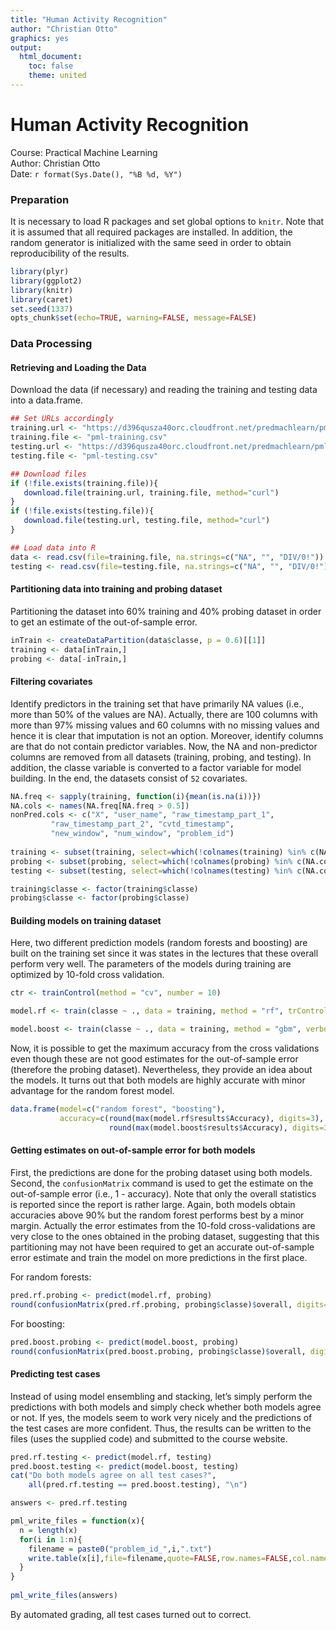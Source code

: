 ```yaml
---
title: "Human Activity Recognition"
author: "Christian Otto"
graphics: yes
output:
  html_document:
    toc: false
    theme: united
---
```



# Human Activity Recognition

Course: Practical Machine Learning  
Author: Christian Otto  
Date:  `r format(Sys.Date(), "%B %d, %Y")`  


### Preparation

It is necessary to load R packages and set global options to
`knitr`. Note that it is assumed that all required packages are
installed. In addition, the random generator is initialized with the
same seed in order to obtain reproducibility of the results.

```r
library(plyr)
library(ggplot2)
library(knitr)
library(caret)
set.seed(1337)
opts_chunk$set(echo=TRUE, warning=FALSE, message=FALSE)
```

### Data Processing

#### Retrieving and Loading the Data

Download the data (if necessary) and reading the training and testing
data into a data.frame.

```r

## Set URLs accordingly
training.url <- "https://d396qusza40orc.cloudfront.net/predmachlearn/pml-training.csv"
training.file <- "pml-training.csv"
testing.url <- "https://d396qusza40orc.cloudfront.net/predmachlearn/pml-testing.csv"
testing.file <- "pml-testing.csv"

## Download files
if (!file.exists(training.file)){
   download.file(training.url, training.file, method="curl")
}
if (!file.exists(testing.file)){
   download.file(testing.url, testing.file, method="curl")
}

## Load data into R
data <- read.csv(file=training.file, na.strings=c("NA", "", "DIV/0!"))
testing <- read.csv(file=testing.file, na.strings=c("NA", "", "DIV/0!"))
```

#### Partitioning data into training and probing dataset

Partitioning the dataset into 60% training and 40% probing dataset in
order to get an estimate of the out-of-sample error.

```r
inTrain <- createDataPartition(data$classe, p = 0.6)[[1]]
training <- data[inTrain,]
probing <- data[-inTrain,]
```

#### Filtering covariates

Identify predictors in the training set that have primarily NA values
(i.e., more than 50% of the values are NA). Actually, there are 100
columns with more than 97% missing values and 60 columns with no
missing values and hence it is clear that imputation is not an
option. Moreover, identify columns are that do not contain predictor
variables. Now, the NA and non-predictor columns are removed from all
datasets (training, probing, and testing). In addition, the classe
variable is converted to a factor variable for model building. In the
end, the datasets consist of `52` covariates.

```r
NA.freq <- sapply(training, function(i){mean(is.na(i))})
NA.cols <- names(NA.freq[NA.freq > 0.5])
nonPred.cols <- c("X", "user_name", "raw_timestamp_part_1",
	     "raw_timestamp_part_2", "cvtd_timestamp",
	     "new_window", "num_window", "problem_id")
	     
training <- subset(training, select=which(!colnames(training) %in% c(NA.cols, nonPred.cols)))
probing <- subset(probing, select=which(!colnames(probing) %in% c(NA.cols, nonPred.cols)))
testing <- subset(testing, select=which(!colnames(testing) %in% c(NA.cols, nonPred.cols)))

training$classe <- factor(training$classe)
probing$classe <- factor(probing$classe)
```

#### Building models on training dataset

Here, two different prediction models (random forests and boosting)
are built on the training set since it was states in the lectures that
these overall perform very well. The parameters of the models during
training are optimized by 10-fold cross validation.

```r
ctr <- trainControl(method = "cv", number = 10)
```
```r
model.rf <- train(classe ~ ., data = training, method = "rf", trControl=ctr)
```
```r
model.boost <- train(classe ~ ., data = training, method = "gbm", verbose=FALSE, trControl=ctr)
```

Now, it is possible to get the maximum accuracy from the cross
validations even though these are not good estimates for the
out-of-sample error (therefore the probing dataset). Nevertheless,
they provide an idea about the models. It turns out that both models
are highly accurate with minor advantage for the random forest
model.

```r
data.frame(model=c("random forest", "boosting"),
           accuracy=c(round(max(model.rf$results$Accuracy), digits=3),
                      round(max(model.boost$results$Accuracy), digits=3)))

```

#### Getting estimates on out-of-sample error for both models

First, the predictions are done for the probing dataset using both
models. Second, the `confusionMatrix` command is used to get the
estimate on the out-of-sample error (i.e., 1 - accuracy). Note that
only the overall statistics is reported since the report is rather
large. Again, both models obtain accuracies above 90% but the random
forest performs best by a minor margin. Actually the error estimates
from the 10-fold cross-validations are very close to the ones obtained
in the probing dataset, suggesting that this partitioning may not have
been required to get an accurate out-of-sample error estimate and
train the model on more predictions in the first place.

For random forests:
```r
pred.rf.probing <- predict(model.rf, probing)
round(confusionMatrix(pred.rf.probing, probing$classe)$overall, digits=3)
```

For boosting:
```r
pred.boost.probing <- predict(model.boost, probing)
round(confusionMatrix(pred.boost.probing, probing$classe)$overall, digits=3)
```


#### Predicting test cases

Instead of using model ensembling and stacking, let's simply perform
the predictions with both models and simply check whether both models
agree or not. If yes, the models seem to work very nicely and the
predictions of the test cases are more confident. Thus, the results
can be written to the files (uses the supplied code) and submitted to
the course website.

```r
pred.rf.testing <- predict(model.rf, testing)
pred.boost.testing <- predict(model.boost, testing)
cat("Do both models agree on all test cases?",
    all(pred.rf.testing == pred.boost.testing), "\n")

answers <- pred.rf.testing

pml_write_files = function(x){
  n = length(x)
  for(i in 1:n){
    filename = paste0("problem_id_",i,".txt")
    write.table(x[i],file=filename,quote=FALSE,row.names=FALSE,col.names=FALSE)
  }
}
  
pml_write_files(answers)
```

By automated grading, all test cases turned out to correct.
